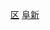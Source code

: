 {{Catnav|頁面分類|...|市辖区|辽宁市辖区}}
{{Catnav|頁面分類|...|辽宁县级行政区|阜新区县}}
{{Catnav|頁面分類|...|辽宁地级市|阜新|阜新行政区划|阜新区县}}
[[Category:阜新区县|区]]
[[Category:辽宁市辖区|阜新]]
{{catmore|海州区 (阜新市)|阜新市海州区}}